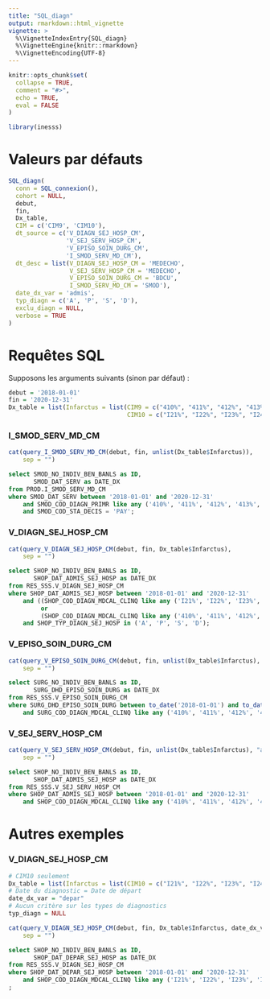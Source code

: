 ```yaml
---
title: "SQL_diagn"
output: rmarkdown::html_vignette
vignette: >
  %\VignetteIndexEntry{SQL_diagn}
  %\VignetteEngine{knitr::rmarkdown}
  %\VignetteEncoding{UTF-8}
---
```


```r
knitr::opts_chunk$set(
  collapse = TRUE,
  comment = "#>",
  echo = TRUE,
  eval = FALSE
)
```

```r
library(inesss)
```

# Valeurs par défauts
```r
SQL_diagn(
  conn = SQL_connexion(),
  cohort = NULL,
  debut,
  fin,
  Dx_table,
  CIM = c('CIM9', 'CIM10'),
  dt_source = c('V_DIAGN_SEJ_HOSP_CM',
                'V_SEJ_SERV_HOSP_CM',
                'V_EPISO_SOIN_DURG_CM',
                'I_SMOD_SERV_MD_CM'),
  dt_desc = list(V_DIAGN_SEJ_HOSP_CM = 'MEDECHO',
                 V_SEJ_SERV_HOSP_CM = 'MEDECHO',
                 V_EPISO_SOIN_DURG_CM = 'BDCU',
                 I_SMOD_SERV_MD_CM = 'SMOD'),
  date_dx_var = 'admis',
  typ_diagn = c('A', 'P', 'S', 'D'),
  exclu_diagn = NULL,
  verbose = TRUE
)
```


# Requêtes SQL
Supposons les arguments suivants (sinon par défaut) :
```r
debut = '2018-01-01'
fin = '2020-12-31'
Dx_table = list(Infarctus = list(CIM9 = c("410%", "411%", "412%", "413%", "414%"),
                                 CIM10 = c("I21%", "I22%", "I23%", "I24%", "I25%")))
```

### I_SMOD_SERV_MD_CM
```r
cat(query_I_SMOD_SERV_MD_CM(debut, fin, unlist(Dx_table$Infarctus)),
    sep = "")
```
```sql
select SMOD_NO_INDIV_BEN_BANLS as ID,
       SMOD_DAT_SERV as DATE_DX
from PROD.I_SMOD_SERV_MD_CM
where SMOD_DAT_SERV between '2018-01-01' and '2020-12-31'
    and SMOD_COD_DIAGN_PRIMR like any ('410%', '411%', '412%', '413%', '414%', 'I21%', 'I22%', 'I23%', 'I24%', 'I25%')
    and SMOD_COD_STA_DECIS = 'PAY';
```

### V_DIAGN_SEJ_HOSP_CM
```r
cat(query_V_DIAGN_SEJ_HOSP_CM(debut, fin, Dx_table$Infarctus),
    sep = "")
```
```sql
select SHOP_NO_INDIV_BEN_BANLS as ID,
       SHOP_DAT_ADMIS_SEJ_HOSP as DATE_DX
from RES_SSS.V_DIAGN_SEJ_HOSP_CM
where SHOP_DAT_ADMIS_SEJ_HOSP between '2018-01-01' and '2020-12-31'
    and ((SHOP_COD_DIAGN_MDCAL_CLINQ like any ('I21%', 'I22%', 'I23%', 'I24%', 'I25%') and SHOP_NO_SEQ_SYS_CLA = 1)
         or
         (SHOP_COD_DIAGN_MDCAL_CLINQ like any ('410%', '411%', '412%', '413%', '414%') and SHOP_NO_SEQ_SYS_CLA = 4))
    and SHOP_TYP_DIAGN_SEJ_HOSP in ('A', 'P', 'S', 'D');
```

### V_EPISO_SOIN_DURG_CM
```r
cat(query_V_EPISO_SOIN_DURG_CM(debut, fin, unlist(Dx_table$Infarctus), "admis"),
    sep = "")
```
```sql
select SURG_NO_INDIV_BEN_BANLS as ID,
       SURG_DHD_EPISO_SOIN_DURG as DATE_DX
from RES_SSS.V_EPISO_SOIN_DURG_CM
where SURG_DHD_EPISO_SOIN_DURG between to_date('2018-01-01') and to_date('2020-12-31')
    and SURG_COD_DIAGN_MDCAL_CLINQ like any ('410%', '411%', '412%', '413%', '414%', 'I21%', 'I22%', 'I23%', 'I24%', 'I25%');
```

### V_SEJ_SERV_HOSP_CM
```r
cat(query_V_SEJ_SERV_HOSP_CM(debut, fin, unlist(Dx_table$Infarctus), "admis"),
    sep = "")
```
```sql
select SHOP_NO_INDIV_BEN_BANLS as ID,
       SHOP_DAT_ADMIS_SEJ_HOSP as DATE_DX
from RES_SSS.V_SEJ_SERV_HOSP_CM
where SHOP_DAT_ADMIS_SEJ_HOSP between '2018-01-01' and '2020-12-31'
    and SHOP_COD_DIAGN_MDCAL_CLINQ like any ('410%', '411%', '412%', '413%', '414%', 'I21%', 'I22%', 'I23%', 'I24%', 'I25%');
```

# Autres exemples

### V_DIAGN_SEJ_HOSP_CM
```r
# CIM10 seulement
Dx_table = list(Infarctus = list(CIM10 = c("I21%", "I22%", "I23%", "I24%", "I25%")))
# Date du diagnostic = Date de départ
date_dx_var = "depar"
# Aucun critère sur les types de diagnostics
typ_diagn = NULL
```
```r
cat(query_V_DIAGN_SEJ_HOSP_CM(debut, fin, Dx_table$Infarctus, date_dx_var, typ_diagn),
    sep = "")
```
```sql
select SHOP_NO_INDIV_BEN_BANLS as ID,
       SHOP_DAT_DEPAR_SEJ_HOSP as DATE_DX
from RES_SSS.V_DIAGN_SEJ_HOSP_CM
where SHOP_DAT_DEPAR_SEJ_HOSP between '2018-01-01' and '2020-12-31'
    and SHOP_COD_DIAGN_MDCAL_CLINQ like any ('I21%', 'I22%', 'I23%', 'I24%', 'I25%') and SHOP_NO_SEQ_SYS_CLA = 1
;
```


